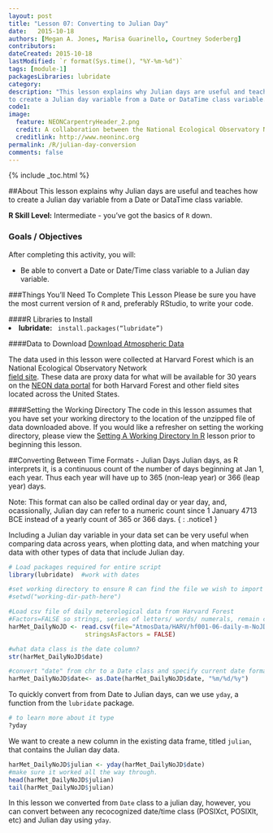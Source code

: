 ```yaml
---
layout: post
title: "Lesson 07: Converting to Julian Day"
date:   2015-10-18
authors: [Megan A. Jones, Marisa Guarinello, Courtney Soderberg]
contributors: 
dateCreated: 2015-10-18
lastModified: `r format(Sys.time(), "%Y-%m-%d")`
tags: [module-1]
packagesLibraries: lubridate
category: 
description: "This lesson explains why Julian days are useful and teaches how
to create a Julian day variable from a Date or DataTime class variable."
code1:
image:
  feature: NEONCarpentryHeader_2.png
  credit: A collaboration between the National Ecological Observatory Network (NEON) and Data Carpentry
  creditlink: http://www.neoninc.org
permalink: /R/julian-day-conversion
comments: false
---
```


{% include _toc.html %}

##About
This lesson explains why Julian days are useful and teaches how to create a
Julian day variable from a Date or DataTime class variable.

**R Skill Level:** Intermediate - you've got the basics of `R` down.

<div id="objectives" markdown="1">

### Goals / Objectives
After completing this activity, you will:

 * Be able to convert a Date or Date/Time class variable to a Julian day variable.

###Things You'll Need To Complete This Lesson
Please be sure you have the most current version of `R` and, preferably
RStudio, to write your code.

####R Libraries to Install
<li><strong>lubridate:</strong> <code> install.packages("lubridate")</code></li>

####Data to Download
<a href="http://files.figshare.com/2437700/AtmosData.zip" class="btn btn-success">
Download Atmospheric Data</a>

The data used in this lesson were collected at Harvard Forest which is
an National Ecological Observatory Network  
<a href="http://www.neoninc.org/science-design/field-sites/harvard-forest" target="_blank"> field site</a>. 
These data are proxy data for what will be available for 30 years
on the [NEON data portal](http://data.neoninc.org/ "NEON data")
for both Harvard Forest and other field sites located across the United States.

####Setting the Working Directory
The code in this lesson assumes that you have set your working directory to the
location of the unzipped file of data downloaded above.  If you would like a
refresher on setting the working directory, please view the [Setting A Working Directory In R]({{site.baseurl}}/R/Set-Working-Directory/ "R Working Directory Lesson") 
lesson prior to beginning this lesson.

</div>

##Converting Between Time Formats - Julian Days
Julian days, as R interprets it, is a continuous count of the number of days 
beginning at Jan 1, each year. Thus each year will have up to 365 (non-leap year)
or 366 (leap year) days. 

Note: This format can also be called ordinal day or year day, and, ocassionally,
Julian day can refer to a numeric count since 1 January 4713 BCE instead of a
yearly count of 365 or 366 days.
{ : .notice1 }

Including a Julian day variable in your data set can be very useful when
comparing data across years, when plotting data, and when matching your data
with other types of data that include Julian day.  

```r

# Load packages required for entire script
library(lubridate)  #work with dates

#set working directory to ensure R can find the file we wish to import
#setwd("working-dir-path-here")

#Load csv file of daily meterological data from Harvard Forest
#Factors=FALSE so strings, series of letters/ words/ numerals, remain characters
harMet_DailyNoJD <- read.csv(file="AtmosData/HARV/hf001-06-daily-m-NoJD.csv",
                     stringsAsFactors = FALSE)

#what data class is the date column? 
str(harMet_DailyNoJD$date)

#convert "date" from chr to a Date class and specify current date format
harMet_DailyNoJD$date<- as.Date(harMet_DailyNoJD$date, "%m/%d/%y")
```

To quickly convert from from Date to Julian days, can we use `yday`, a 
function from the `lubridate` package. 

```r
# to learn more about it type
?yday
```

We want to create a new column in the existing data frame, titled `julian`, that
contains the Julian day data.  

``` r
harMet_DailyNoJD$julian <- yday(harMet_DailyNoJD$date)  
#make sure it worked all the way through. 
head(harMet_DailyNoJD$julian) 
tail(harMet_DailyNoJD$julian)

```

In this lesson we converted from `Date` class to a julian day, however, you can
convert between any recocognized date/time class (POSIXct, POSIXlt, etc) and
Julian day using `yday`.  


